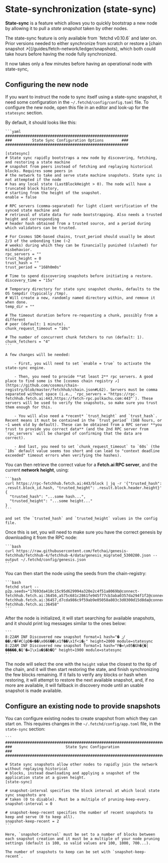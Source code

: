 
# State-synchronization (state-sync)

**State-sync** is a feature which allows you to quickly bootstrap a new node by allowing it to pull a _state snapshot_ taken by other nodes.

<Callout type="warning" emoji="⚠️️">
  The state-sync feature is only available from `fetchd  v0.10.6` and later on. Prior versions needed to either synchronize from scratch or restore a [chain snapshot ↗️](/guides/fetch-network/ledger/snapshots), which both could take hours before having the node fully synchronized.
</Callout>

It now takes only a few minutes before having an operational node with state-sync,

## Configuring the new node

If you want to instruct the node to sync itself using a state-sync snapshot, it need some configuration in the `~/.fetchd/config/config.toml` file. To configure the new node, open this file in an editor and look-up for the `statesync` section.

By default, it should looks like this:

    ```yaml
    #######################################################
    ###         State Sync Configuration Options        ###
    #######################################################

    [statesync]
    # State sync rapidly bootstraps a new node by discovering, fetching, and restoring a state machine
    # snapshot from peers instead of fetching and replaying historical blocks. Requires some peers in
    # the network to take and serve state machine snapshots. State sync is not attempted if the node
    # has any local state (LastBlockHeight > 0). The node will have a truncated block history,
    # starting from the height of the snapshot.
    enable = false

    # RPC servers (comma-separated) for light client verification of the synced state machine and
    # retrieval of state data for node bootstrapping. Also needs a trusted height and corresponding
    # header hash obtained from a trusted source, and a period during which validators can be trusted.

    # For Cosmos SDK-based chains, trust_period should usually be about 2/3 of the unbonding time (~2
    # weeks) during which they can be financially punished (slashed) for misbehavior.
    rpc_servers = ""
    trust_height = 0
    trust_hash = ""
    trust_period = "168h0m0s"

    # Time to spend discovering snapshots before initiating a restore.
    discovery_time = "15s"

    # Temporary directory for state sync snapshot chunks, defaults to the OS tempdir (typically /tmp).
    # Will create a new, randomly named directory within, and remove it when done.
    temp_dir = ""

    # The timeout duration before re-requesting a chunk, possibly from a different
    # peer (default: 1 minute).
    chunk_request_timeout = "10s"

    # The number of concurrent chunk fetchers to run (default: 1).
    chunk_fetchers = "4"
    ```

    A few changes will be needed:

        - First, you will need to set `enable = true` to activate the state-sync engine.

        - Then, you need to provide **at least 2** rpc servers. A good place to find some is the [cosmos chain registry ↗️](https://github.com/cosmos/chain-registry/blob/master/fetchhub/chain.json#L62). Servers must be comma separated without space (i.e., `rpc_servers = "https://rpc-fetchhub.fetch.ai:443,https://fetch-rpc.polkachu.com:443"`). These servers will be used to verify the snapshots, so make sure you trust them enough for this.

        - You will also need a *recent* `trust_height` and `trust_hash`. Recent means it must be contained in the `trust_period` (168 hours, or ~1 week old by default). These can be obtained from a RPC server **you trust to provide you correct data** (and the 2nd RPC server from `rpc_servers` will be charged of confirming that the data are correct).

        - And last, you need to set `chunk_request_timeout` to `60s` (the `10s` default value seems too short and can lead to "context deadline exceeded" timeout errors when verifying the hashes).

You can then retrieve the correct value for a **Fetch.ai RPC server**, and the current **network height**, using:

    ```bash
    curl https://rpc-fetchhub.fetch.ai:443/block | jq -r '{"trusted_hash": .result.block_id.hash, "trusted_height": .result.block.header.height}'
    {
      "trusted_hash": "...some hash...",
      "trusted_height": "...some height..."
    }
    ```

    and set the `trusted_hash` and `trusted_height` values in the config file.

Once this is set, you will need to make sure you have the correct genesis by downloading it from the RPC node:

    ```bash
    curl https://raw.githubusercontent.com/fetchai/genesis-fetchhub/fetchhub-4/fetchhub-4/data/genesis_migrated_5300200.json --output ~/.fetchd/config/genesis.json
    ```

You can then start the node using the seeds from the chain-registry:

    ```bash
    fetchd start --p2p.seeds="17693da418c15c95d629994a320e2c4f51a8069b@connect-fetchhub.fetch.ai:36456,a575c681c2861fe945f77cb3aba0357da294f1f2@connect-fetchhub.fetch.ai:36457,d7cda986c9f59ab9e05058a803c3d0300d15d8da@connect-fetchhub.fetch.ai:36458"
    ```

After the node is initialized, it will start searching for available snapshots, and it should print log messages similar to the ones below:

    ```
    8:22AM INF Discovered new snapshot format=1 hash="� ݫ/��\r�F#C(pD�<��\x066��\x1f��\x1f<i�ݝ" height=2000 module=statesync
    8:22AM INF Discovered new snapshot format=1 hash="F�=\x05�Gh�{�|�����,�Q'�=]\x1a�$�b�ֿQ" height=1900 module=statesync
    ```

The node will select the one with the `height` value the closest to the tip of the chain, and it will then start restoring the state, and finish synchronizing the few blocks remaining. If it fails to verify any blocks or hash when restoring, it will attempt to restore the next available snapshot, and, if no more are available, it will fallback in discovery mode until an usable snapshot is made available.

## Configure an existing node to provide snapshots

You can configure existing nodes to create snapshot from which they can start on. This requires changes in the `~/.fetchd/config/app.toml` file, in the `state-sync` section:

    ```
    ###############################################################################
    ###                        State Sync Configuration                         ###
    ###############################################################################

    # State sync snapshots allow other nodes to rapidly join the network without replaying historical
    # blocks, instead downloading and applying a snapshot of the application state at a given height.
    [state-sync]

    # snapshot-interval specifies the block interval at which local state sync snapshots are
    # taken (0 to disable). Must be a multiple of pruning-keep-every.
    snapshot-interval = 0

    # snapshot-keep-recent specifies the number of recent snapshots to keep and serve (0 to keep all).
    snapshot-keep-recent = 2
    ```

    Here, `snapshot-interval` must be set to a number of blocks between each snapshot creation and it must be a multiple of your node pruning settings (default is 100, so valid values are 100, 1000, 700...).

    The number of snapshots to keep can be set with `snapshot-keep-recent`.
